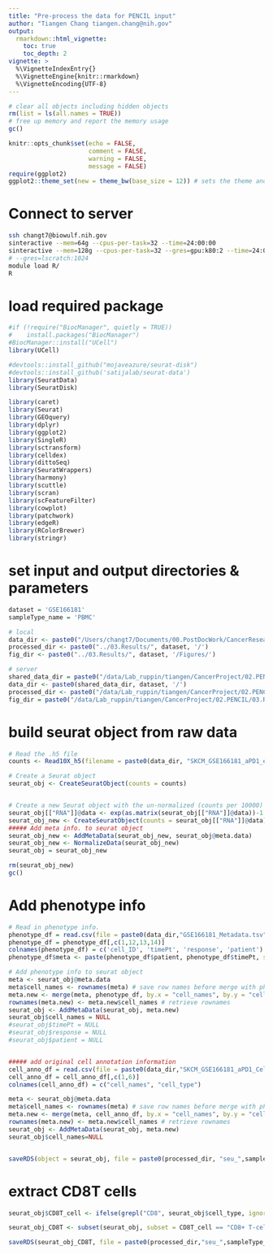 ```yaml
---
title: "Pre-process the data for PENCIL input"
author: "Tiangen Chang tiangen.chang@nih.gov"
output: 
  rmarkdown::html_vignette:
    toc: true
    toc_depth: 2
vignette: >
  %\VignetteIndexEntry{}
  %\VignetteEngine{knitr::rmarkdown}
  %\VignetteEncoding{UTF-8}
---
```



```r
# clear all objects including hidden objects
rm(list = ls(all.names = TRUE)) 
# free up memory and report the memory usage
gc()
```


```r
knitr::opts_chunk$set(echo = FALSE,
                      comment = FALSE, 
                      warning = FALSE, 
                      message = FALSE)
require(ggplot2)
ggplot2::theme_set(new = theme_bw(base_size = 12)) # sets the theme and axis font size
```

# Connect to server
```bash
ssh changt7@biowulf.nih.gov
sinteractive --mem=64g --cpus-per-task=32 --time=24:00:00
sinteractive --mem=128g --cpus-per-task=32 --gres=gpu:k80:2 --time=24:00:00
# --gres=lscratch:1024
module load R/
R

```

# load required package
```r
#if (!require("BiocManager", quietly = TRUE))
#    install.packages("BiocManager")
#BiocManager::install("UCell")
library(UCell)

#devtools::install_github("mojaveazure/seurat-disk")
#devtools::install_github('satijalab/seurat-data')
library(SeuratData)
library(SeuratDisk)

library(caret)
library(Seurat)
library(GEOquery)
library(dplyr)
library(ggplot2)
library(SingleR)
library(sctransform)
library(celldex)
library(dittoSeq)
library(SeuratWrappers)
library(harmony)
library(scuttle)
library(scran)
library(scFeatureFilter)
library(cowplot)
library(patchwork)
library(edgeR)
library(RColorBrewer)
library(stringr)

```

# set input and output directories & parameters
```r

dataset = 'GSE166181'
sampleType_name = 'PBMC'

# local
data_dir <- paste0("/Users/changt7/Documents/00.PostDocWork/CancerResearch/01.Projects/00.Collaborating_projects/05.PENCIL/02.Input/", dataset, '/')
processed_dir <- paste0("../03.Results/", dataset, '/')
fig_dir <- paste0("../03.Results/", dataset, '/Figures/')

# server
shared_data_dir = paste0("/data/Lab_ruppin/tiangen/CancerProject/02.PENCIL/02.Input/")
data_dir <- paste0(shared_data_dir, dataset, '/')
processed_dir <- paste0("/data/Lab_ruppin/tiangen/CancerProject/02.PENCIL/03.Results/", dataset, '/')
fig_dir = paste0("/data/Lab_ruppin/tiangen/CancerProject/02.PENCIL/03.Results/", dataset, "/Figures/")

```

# build seurat object from raw data
```r

# Read the .h5 file
counts <- Read10X_h5(filename = paste0(data_dir, "SKCM_GSE166181_aPD1_expression.h5"))

# Create a Seurat object
seurat_obj <- CreateSeuratObject(counts = counts)


# Create a new Seurat object with the un-normalized (counts per 10000) as counts
seurat_obj[["RNA"]]@data <- exp(as.matrix(seurat_obj[["RNA"]]@data))-1 
seurat_obj_new <- CreateSeuratObject(counts = seurat_obj[["RNA"]]@data) # 
##### Add meta info. to seurat object
seurat_obj_new <- AddMetaData(seurat_obj_new, seurat_obj@meta.data)
seurat_obj_new <- NormalizeData(seurat_obj_new)
seurat_obj = seurat_obj_new

rm(seurat_obj_new)
gc()

```


# Add phenotype info
```r

# Read in phenotype info.
phenotype_df = read.csv(file = paste0(data_dir,"GSE166181_Metadata.tsv"), sep='\t')
phenotype_df = phenotype_df[,c(1,12,13,14)]
colnames(phenotype_df) = c('cell_ID', 'timePt', 'response', 'patient')
phenotype_df$meta <- paste(phenotype_df$patient, phenotype_df$timePt, sep = "-")

# Add phenotype info to seurat object
meta <- seurat_obj@meta.data
meta$cell_names <- rownames(meta) # save row names before merge with phenotype data
meta.new <- merge(meta, phenotype_df, by.x = "cell_names", by.y = "cell_ID")
rownames(meta.new) <- meta.new$cell_names # retrieve rownames 
seurat_obj <- AddMetaData(seurat_obj, meta.new)
seurat_obj$cell_names = NULL
#seurat_obj$timePt = NULL
#seurat_obj$response = NULL
#seurat_obj$patient = NULL


##### add original cell annotation information
cell_anno_df = read.csv(file = paste0(data_dir,"SKCM_GSE166181_aPD1_CellMetainfo_table.tsv"), sep='\t')
cell_anno_df = cell_anno_df[,c(1,6)]
colnames(cell_anno_df) = c("cell_names", "cell_type")

meta <- seurat_obj@meta.data
meta$cell_names <- rownames(meta) # save row names before merge with phenotype data
meta.new <- merge(meta, cell_anno_df, by.x = "cell_names", by.y = "cell_names")
rownames(meta.new) <- meta.new$cell_names # retrieve rownames 
seurat_obj <- AddMetaData(seurat_obj, meta.new)
seurat_obj$cell_names=NULL


saveRDS(object = seurat_obj, file = paste0(processed_dir, "seu_",sampleType_name,"_all_raw.rds")) 

```

# extract CD8T cells
```r

seurat_obj$CD8T_cell <- ifelse(grepl("CD8", seurat_obj$cell_type, ignore.case = TRUE), "CD8+ T-cells", "Other")

seurat_obj_CD8T <- subset(seurat_obj, subset = CD8T_cell == "CD8+ T-cells")

saveRDS(seurat_obj_CD8T, file = paste0(processed_dir,"seu_",sampleType_name,"_CD8T.rds"))

```
